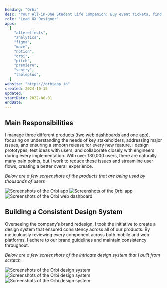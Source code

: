 ```yaml
---
heading: "Orbi"
desc: "Your All-in-One Student Life Companion: Buy event tickets, find discounts, and discover career opportunities. All in one place."
role: "Lead UX Designer"
apps:
  [
    "aftereffects",
    "analytics",
    "figma",
    "maze",
    "notion",
    "orbi",
    "pitch",
    "premiere",
    "sentry",
    "tableplus",
  ]
website: "https://orbiapp.io"
created: 2024-10-15
updated:
startDate: 2022-06-01
endDate:
---
```


## Main Responsibilities

I manage three different products (two web dashboards and one app), focusing on understanding the needs of key stakeholders, addressing major issues, and ensuring a smooth release for every new feature. I design prototypes, test ideas with users, and collaborate closely with engineers during every implementation. With over 130,000 users, there are naturally many pain points, but I work to reduce these issues and streamline user flows, creating a better overall experience.

_Below are a few screenshots of the products that are being used by thousands of users_

![Screenshots of the Orbi app](/orbi-screenshots-1.jpg)
![Screenshots of the Orbi app](/orbi-screenshots-2.jpg)
![Screenshots of the Orbi web dashboard](/orbi-dashboard.jpg)

## Building a Consistent Design System

Overseeing the company’s brand redesign, I took the initiative to create a design system that ensured consistency across all of our products. By meticulously reviewing every component across both mobile and web platforms, I adhere to our brand guidelines and maintain consistency throughout.

_Below are a few screenshots of the intricate design system that I built from scratch._

![Screenshots of the Orbi design system](/orbi-design-systems-1.png)
![Screenshots of the Orbi design system](/orbi-app-views-1.png)
![Screenshots of the Orbi design system](/orbi-app-views-2.png)
